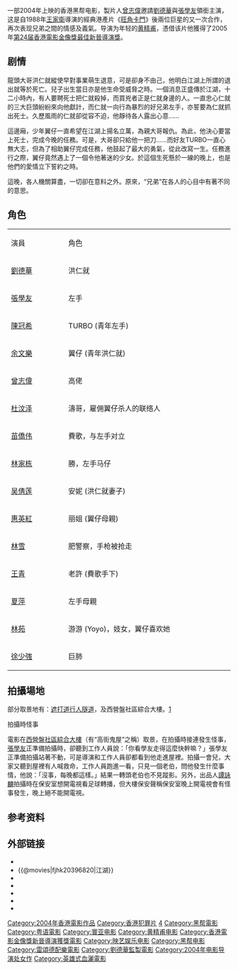 {{Infobox Film
| name = 江湖
| original_name = ''{{lang|en|Blood Brothers}}''
| image = Blood Brothers poster.jpg
| size = 180px
| caption =香港海报
| director = [[黄精甫|黄精甫]]
| producer = [[曾志伟|曾志伟]]<br />劉德華<br />[[譚詠麟|譚詠麟]]
| producer_2 = 彭立威、陳慧芝、黃曉彤
| writer = [[杜緻朗|杜緻朗]] 
| starring = [[劉德華|劉德華]]<br />[[張學友|張學友]]<br />[[余文樂|余文樂]]<br />[[陳冠希|陳冠希]]<br />[[曾志偉|曾志偉]]<br />[[杜汶澤|杜汶澤]]<br />[[吴倩莲|吴倩莲]]<br />[[苗僑伟|苗僑伟]]<br />[[林家棟|林家棟]]
| music = [[雷頌德|雷頌德]] |
| cinematography =  [[林炳華|林炳華]]<br />[[林志坚|林志坚]] 
| editing  = [[彭正熙|彭正熙]] 
| production_company = [[無休映像有限公司|無休映像有限公司]]<br />Go Film Distribution Ltd<br />[[星美國際集團有限公司|星美國際集團有限公司]]<br />[[映藝娛樂有限公司|映藝娛樂有限公司]]<br />Fortissimo Films<br />[[得君有限公司|得君有限公司]]<br />[[寰亞電影有限公司|寰亞電影有限公司]]   
| distributor ={{HK}} [[寰亞電影发行有限公司|寰亞電影发行有限公司]]<br />{{HK}} [[美亞娛樂|美亞娛樂]]（負責影碟發行）
| released = {{HK}} {{film date|2004|4|29}}<br>{{KOR}} {{film date|2004|10|22}}<br>{{JPN}}[[東京|東京]] {{start date|2005|10|8}}
| runtime = 85 分钟
| country = {{HK}}
| language = [[粵語|粵語]]
| gross    = HK $12,917,067.00<ref>{{Cite web|title=江湖 (2004)|url=http://hkmdb.com/db/movies/view.mhtml?id=10624&display_set=big5|accessdate=2020-07-15|work=hkmdb.com|archive-date=2020-09-25|archive-url=https://web.archive.org/web/20200925153009/http://www.hkmdb.com/db/movies/view.mhtml?id=10624&display_set=big5|dead-url=no}}</ref> 
| preceded_by = [[旺角卡門|旺角卡門]]（1988年）
| followed_by = 
| amg_id = |
| imdb_id    = tt0415080
}}
{{engname|《江湖》|''Blood Brothers''}}一部2004年上映的香港黑帮电影，製片人[[曾志偉|曾志偉]]邀請[[劉德華|劉德華]]與[[張學友|張學友]]領銜主演，这是自1988年[[王家衛|王家衛]]導演的經典港產片《[[旺角卡門|旺角卡門]]》後兩位巨星的又一次合作，再次表现兄弟之間的情感及義氣。导演为年轻的[[黄精甫|黄精甫]]，憑借该片他獲得了2005年[[第24届香港電影金像獎|第24届香港電影金像獎]][[香港電影金像獎新晉導演獎|最佳新晉導演獎]]。

== 剧情 ==
龍頭大哥洪仁就縱使早對事業萌生退意，可是卻身不由己，他明白江湖上所謂的退出就等於死亡。兒子出生當日亦是他生命受威脅之時。一個消息正盛傳於江湖，十二小時內，有人要聘死士把仁就殺掉，而買兇者正是仁就身邊的人。一直忠心仁就的三大巨頭紛紛來向他獻計，而仁就一向行為暴烈的好兄弟左手，亦誓要為仁就抓出死士。久歷風雨的仁就卻從容不迫，他靜待各人露出心意……

這邊廂，少年翼仔一直希望在江湖上揚名立萬，為親大哥報仇。為此，他決心要當上死士，完成今晚的任務。可是，大哥卻只給他一把刀……而好友TURBO一直心無大志，但為了相助翼仔完成任務，他鼓起了最大的勇氣，從此改寫一生。任務進行之際，翼仔竟然遇上了一個令他著迷的少女。於這個生死懸於一線的晚上，也是他們的愛情立下誓約之時。

這晚，各人機關算盡，一切卻在意料之外。原來，“兄弟”在各人的心目中有著不同的意思。

== 角色 ==
{|class="wikitable" style="width:50%"
|- style="background:cornflowerblue; color:white" align=center
|style="width:1%"|演員||style="width:3%"|角色
|-
|[[劉德華|劉德華]] 
| 洪仁就
|-
|[[張學友|張學友]] 
| 左手
|-
|[[陳冠希|陳冠希]] 
| TURBO (青年左手)
|-
|[[余文樂|余文樂]] 
| 翼仔 (青年洪仁就)
|-
|[[曾志偉|曾志偉]] 
| 高佬
|-
|[[杜汶泽|杜汶泽]] 
| 濤哥，雇佣翼仔杀人的联络人
|-
|[[苗僑伟|苗僑伟]] 
| 費歌，与左手对立
|-
|[[林家栋|林家栋]] 
| 勝，左手马仔
|-
|[[吴倩莲|吴倩莲]] 
| 安妮 (洪仁就妻子)
|-
|[[惠英紅|惠英紅]] 
| 丽姐 (翼仔母親)
|-
|[[林雪|林雪]] 
| 肥警察，手枪被抢走
|-
|[[王青|王青]] 
| 老許 (費歌手下)
|-
|[[夏萍|夏萍]] 
| 左手母親
|-
|[[林苑|林苑]] 
| 游游 (Yoyo)，妓女，翼仔喜欢她
|-
|[[徐少強|徐少強]] 
| 巨肺
|}

== 拍攝場地 ==
部分取景地有：[[遮打道|遮打道行人隧道]]，及西營盤社區綜合大樓。[https://www.fso-createhk.gov.hk/tc/productionfacilitation.php?sub_topic_id=2&Nature=Local&Ass_Year=2004] {{Wayback|url=https://www.fso-createhk.gov.hk/tc/productionfacilitation.php?sub_topic_id=2&Nature=Local&Ass_Year=2004 |date=20210115200757 }}

;拍攝時怪事
電影在[[西營盤社區綜合大樓|西營盤社區綜合大樓]]（有“高街鬼屋”之稱）取景，在拍攝時接連發生怪事，[[張學友|張學友]]正準備拍攝時，卻聽到工作人員說：「你看學友走得這麼快幹嘛？」張學友正準備拍攝站著不動，可是導演和工作人員卻都看到他走進屋裡。拍攝一會兒，大家又聽到屋裡有人喊救命，工作人員跑進一看，只見一個老伯，問他發生什麼事情，他說：「沒事，每晚都這樣。」結果一轉頭老伯也不見蹤影。另外，出品人[[譚詠麟|譚詠麟]]拍攝時在保安室想開電視看足球轉播，但大樓保安聲稱保安室晚上開電視會有怪事發生，晚上絕不能開電視。

== 参考资料 ==
{{reflist}}

==外部链接==
*{{Yahoomovie id|765|江湖}}
*{{@movies|fjhk20396820|江湖}}
*{{douban|title=江湖}}
*{{Mtime|15738|江湖}}
*{{rotten-tomatoes|gong-wu-jiang-hu-blood-brothers|江湖}}
*{{hkmdb title|10624|江湖}}
*{{imdb title|0415080|江湖}}

{{刘德华}}
{{張學友}}
{{香港電影金像獎新晉導演}}
{{2000年代警匪／黑幫華語電影}}
{{DEFAULTSORT:jiang hu}}
[[Category:2004年香港電影作品|Category:2004年香港電影作品]]
[[Category:香港犯罪片|Category:香港犯罪片]]
[[Category:2000年代犯罪片|4]]
[[Category:黑帮電影|Category:黑帮電影]]
[[Category:粤语電影|Category:粤语電影]]
[[Category:寰亚电影|Category:寰亚电影]]
[[Category:黄精甫电影|Category:黄精甫电影]]
[[Category:香港電影金像獎新晉導演獲獎電影|Category:香港電影金像獎新晉導演獲獎電影]]
[[Category:映艺娱乐电影|Category:映艺娱乐电影]]
[[Category:黑帮电影|Category:黑帮电影]]
[[Category:雷頌德配樂電影|Category:雷頌德配樂電影]]
[[Category:劉德華監製電影|Category:劉德華監製電影]]
[[Category:2004年电影导演处女作|Category:2004年电影导演处女作]]
[[Category:英雄式血灑電影|Category:英雄式血灑電影]]